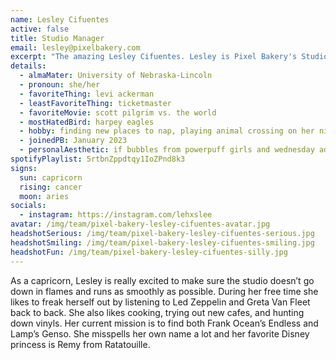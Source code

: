 ```yaml
---
name: Lesley Cifuentes
active: false
title: Studio Manager
email: lesley@pixelbakery.com
excerpt: "The amazing Lesley Cifuentes. Lesley is Pixel Bakery's Studio Manager. She loves Levi Ackerman but hates Ticketmaster."
details:
  - almaMater: University of Nebraska-Lincoln
  - pronoun: she/her
  - favoriteThing: levi ackerman
  - leastFavoriteThing: ticketmaster
  - favoriteMovie: scott pilgrim vs. the world
  - mostHatedBird: harpey eagles
  - hobby: finding new places to nap, playing animal crossing on her nintendo switch, and crying
  - joinedPB: January 2023
  - personalAesthetic: if bubbles from powerpuff girls and wednesday addams had a baby
spotifyPlaylist: 5rtbnZppdtqy1IoZPnd8k3
signs:
  sun: capricorn
  rising: cancer
  moon: aries
socials:
  - instagram: https://instagram.com/lehxslee
avatar: /img/team/pixel-bakery-lesley-cifuentes-avatar.jpg
headshotSerious: /img/team/pixel-bakery-lesley-cifuentes-serious.jpg
headshotSmiling: /img/team/pixel-bakery-lesley-cifuentes-smiling.jpg
headshotFun: /img/team/pixel-bakery-lesley-cifuentes-silly.jpg
---
```


As a capricorn, Lesley is really excited to make sure the studio doesn’t go down in flames and runs as smoothly as possible. During her free time she likes to freak herself out by listening to Led Zeppelin and Greta Van Fleet back to back. She also likes cooking, trying out new cafes, and hunting down vinyls. Her current mission is to find both Frank Ocean’s Endless and Lamp’s Genso. She misspells her own name a lot and her favorite Disney princess is Remy from Ratatouille. 